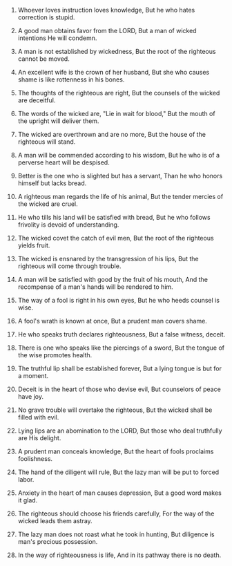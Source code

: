 
1. Whoever loves instruction loves knowledge, But he who hates correction is stupid.

2. A good man obtains favor from the LORD, But a man of wicked intentions He will condemn.

3. A man is not established by wickedness, But the root of the righteous cannot be moved.

4. An excellent wife is the crown of her husband, But she who causes shame is like rottenness in his bones.

5. The thoughts of the righteous are right, But the counsels of the wicked are deceitful.

6. The words of the wicked are, "Lie in wait for blood," But the mouth of the upright will deliver them.

7. The wicked are overthrown and are no more, But the house of the righteous will stand.

8. A man will be commended according to his wisdom, But he who is of a perverse heart will be despised.

9. Better is the one who is slighted but has a servant, Than he who honors himself but lacks bread.

10. A righteous man regards the life of his animal, But the tender mercies of the wicked are cruel.

11. He who tills his land will be satisfied with bread, But he who follows frivolity is devoid of understanding.

12. The wicked covet the catch of evil men, But the root of the righteous yields fruit.

13. The wicked is ensnared by the transgression of his lips, But the righteous will come through trouble.

14. A man will be satisfied with good by the fruit of his mouth, And the recompense of a man's hands will be rendered to him.

15. The way of a fool is right in his own eyes, But he who heeds counsel is wise.

16. A fool's wrath is known at once, But a prudent man covers shame.

17. He who speaks truth declares righteousness, But a false witness, deceit.

18. There is one who speaks like the piercings of a sword, But the tongue of the wise promotes health.

19. The truthful lip shall be established forever, But a lying tongue is but for a moment.

20. Deceit is in the heart of those who devise evil, But counselors of peace have joy.

21. No grave trouble will overtake the righteous, But the wicked shall be filled with evil.

22. Lying lips are an abomination to the LORD, But those who deal truthfully are His delight.

23. A prudent man conceals knowledge, But the heart of fools proclaims foolishness.

24. The hand of the diligent will rule, But the lazy man will be put to forced labor.

25. Anxiety in the heart of man causes depression, But a good word makes it glad.

26. The righteous should choose his friends carefully, For the way of the wicked leads them astray.

27. The lazy man does not roast what he took in hunting, But diligence is man's precious possession.

28. In the way of righteousness is life, And in its pathway there is no death.


